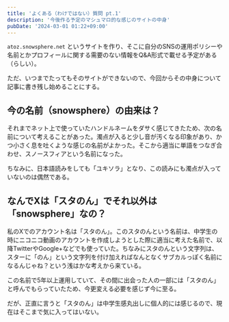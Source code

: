 ```yaml
---
title: 'よくある（わけではない）質問 pt.1'
description: '今後作る予定のマシュマロ的な感じのサイトの中身'
pubDate: '2024-03-01 01:22+09:00'
---
```


`atoz.snowsphere.net` というサイトを作り、そこに自分のSNSの運用ポリシーや名前とかプロフィールに関する需要のない情報をQ&A形式で載せる予定がある（らしい）。

ただ、いつまでたってもそのサイトができないので、今回からその中身について記事に書き残し始めることにする。

## 今の名前（snowsphere）の由来は？

それまでネット上で使っていたハンドルネームをダサく感じてきたため、次の名前について考えることがあった。濁点が入ると少し音が汚くなる印象があり、かつ小さく息を吐くような感じの名前がよかった。そこから適当に単語をつなぎ合わせ、スノースフィアという名前になった。

ちなみに、日本語読みをしても「ユキソラ」となり、この読みにも濁点が入っていないのは偶然である。

## なんでXは「スタのん」でそれ以外は「snowsphere」なの？

私のXでのアカウント名は「スタのん」。このスタのんという名前は、中学生の時にニコニコ動画のアカウントを作成しようとした際に適当に考えた名前で、以降TwitterやGoogle+などでも使っていた。ちなみにスタのんという文字列は、スターに「のん」という文字列を付け加えればなんとなくサブカルっぽく名前になるんじゃね？という浅はかな考えから来ている。

この名前で5年以上運用していて、その間に出会った人の一部には「スタのん」と呼んでもらっていたため、今更変える必要を感じず今に至る。

だが、正直に言うと「スタのん」は中学生感丸出しに個人的には感じるので、現在はそこまで気に入ってはいない。